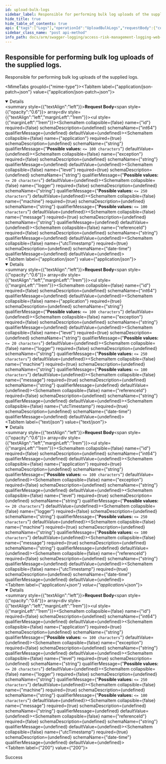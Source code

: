 ```yaml
---
id: upload-bulk-logs
sidebar_label: Responsible for performing bulk log uploads of the supplied logs.
hide_title: true
hide_table_of_contents: true
api: {"tags":["Logs"],"operationId":"UploadBulkLogs","requestBody":{"content":{"application/json-patch+json":{"schema":{"uniqueItems":false,"type":"array","items":{"required":["application","level","machine","message","utcTimestamp"],"type":"object","properties":{"id":{"format":"int64","type":"integer"},"application":{"maxLength":100,"minLength":0,"type":"string"},"exception":{"type":"string"},"level":{"maxLength":20,"minLength":0,"type":"string"},"logger":{"maxLength":250,"minLength":0,"type":"string"},"machine":{"maxLength":100,"minLength":0,"type":"string"},"message":{"type":"string"},"referenceId":{"type":"string"},"utcTimestamp":{"format":"date-time","type":"string"}}}}},"application/json":{"schema":{"uniqueItems":false,"type":"array","items":{"required":["application","level","machine","message","utcTimestamp"],"type":"object","properties":{"id":{"format":"int64","type":"integer"},"application":{"maxLength":100,"minLength":0,"type":"string"},"exception":{"type":"string"},"level":{"maxLength":20,"minLength":0,"type":"string"},"logger":{"maxLength":250,"minLength":0,"type":"string"},"machine":{"maxLength":100,"minLength":0,"type":"string"},"message":{"type":"string"},"referenceId":{"type":"string"},"utcTimestamp":{"format":"date-time","type":"string"}}}}},"text/json":{"schema":{"uniqueItems":false,"type":"array","items":{"required":["application","level","machine","message","utcTimestamp"],"type":"object","properties":{"id":{"format":"int64","type":"integer"},"application":{"maxLength":100,"minLength":0,"type":"string"},"exception":{"type":"string"},"level":{"maxLength":20,"minLength":0,"type":"string"},"logger":{"maxLength":250,"minLength":0,"type":"string"},"machine":{"maxLength":100,"minLength":0,"type":"string"},"message":{"type":"string"},"referenceId":{"type":"string"},"utcTimestamp":{"format":"date-time","type":"string"}}}}},"application/*+json":{"schema":{"uniqueItems":false,"type":"array","items":{"required":["application","level","machine","message","utcTimestamp"],"type":"object","properties":{"id":{"format":"int64","type":"integer"},"application":{"maxLength":100,"minLength":0,"type":"string"},"exception":{"type":"string"},"level":{"maxLength":20,"minLength":0,"type":"string"},"logger":{"maxLength":250,"minLength":0,"type":"string"},"machine":{"maxLength":100,"minLength":0,"type":"string"},"message":{"type":"string"},"referenceId":{"type":"string"},"utcTimestamp":{"format":"date-time","type":"string"}}}}}}},"responses":{"200":{"description":"Success"}},"description":"Responsible for performing bulk log uploads of the supplied logs.","method":"post","path":"/api/logs/central","jsonRequestBodyExample":[{"id":0,"application":"string","exception":"string","level":"string","logger":"string","machine":"string","message":"string","referenceId":"string","utcTimestamp":"2022-08-18"}],"info":{"version":"v1","title":"Access Risk Management Logging Web APIs"},"postman":{"name":"Responsible for performing bulk log uploads of the supplied logs.","description":{"type":"text/plain"},"url":{"path":["api","logs","central"],"host":["{{baseUrl}}"],"query":[],"variable":[]},"header":[{"key":"Content-Type","value":"application/json"}],"method":"POST","body":{"mode":"raw","raw":"\"\"","options":{"raw":{"language":"json"}}}}}
sidebar_class_name: "post api-method"
info_path: docs/arm/swagger-logging/access-risk-management-logging-web-ap-is
---
```



## Responsible for performing bulk log uploads of the supplied logs.



Responsible for performing bulk log uploads of the supplied logs.

<MimeTabs groupId={"mime-type"}><TabItem label={"application/json-patch+json"} value={"application/json-patch+json"}><details style={{}} data-collapsed={false} open={true}><summary style={{"textAlign":"left"}}><strong>Request Body</strong><span style={{"opacity":"0.6"}}> array</span></summary><div style={{"textAlign":"left","marginLeft":"1rem"}}></div><ul style={{"marginLeft":"1rem"}}><SchemaItem collapsible={false} name={"id"} required={false} schemaDescription={undefined} schemaName={"int64"} qualifierMessage={undefined} defaultValue={undefined}></SchemaItem><SchemaItem collapsible={false} name={"application"} required={true} schemaDescription={undefined} schemaName={"string"} qualifierMessage={"**Possible values:** `<= 100 characters`"} defaultValue={undefined}></SchemaItem><SchemaItem collapsible={false} name={"exception"} required={false} schemaDescription={undefined} schemaName={"string"} qualifierMessage={undefined} defaultValue={undefined}></SchemaItem><SchemaItem collapsible={false} name={"level"} required={true} schemaDescription={undefined} schemaName={"string"} qualifierMessage={"**Possible values:** `<= 20 characters`"} defaultValue={undefined}></SchemaItem><SchemaItem collapsible={false} name={"logger"} required={false} schemaDescription={undefined} schemaName={"string"} qualifierMessage={"**Possible values:** `<= 250 characters`"} defaultValue={undefined}></SchemaItem><SchemaItem collapsible={false} name={"machine"} required={true} schemaDescription={undefined} schemaName={"string"} qualifierMessage={"**Possible values:** `<= 100 characters`"} defaultValue={undefined}></SchemaItem><SchemaItem collapsible={false} name={"message"} required={true} schemaDescription={undefined} schemaName={"string"} qualifierMessage={undefined} defaultValue={undefined}></SchemaItem><SchemaItem collapsible={false} name={"referenceId"} required={false} schemaDescription={undefined} schemaName={"string"} qualifierMessage={undefined} defaultValue={undefined}></SchemaItem><SchemaItem collapsible={false} name={"utcTimestamp"} required={true} schemaDescription={undefined} schemaName={"date-time"} qualifierMessage={undefined} defaultValue={undefined}></SchemaItem></ul></details></TabItem><TabItem label={"application/json"} value={"application/json"}><details style={{}} data-collapsed={false} open={true}><summary style={{"textAlign":"left"}}><strong>Request Body</strong><span style={{"opacity":"0.6"}}> array</span></summary><div style={{"textAlign":"left","marginLeft":"1rem"}}></div><ul style={{"marginLeft":"1rem"}}><SchemaItem collapsible={false} name={"id"} required={false} schemaDescription={undefined} schemaName={"int64"} qualifierMessage={undefined} defaultValue={undefined}></SchemaItem><SchemaItem collapsible={false} name={"application"} required={true} schemaDescription={undefined} schemaName={"string"} qualifierMessage={"**Possible values:** `<= 100 characters`"} defaultValue={undefined}></SchemaItem><SchemaItem collapsible={false} name={"exception"} required={false} schemaDescription={undefined} schemaName={"string"} qualifierMessage={undefined} defaultValue={undefined}></SchemaItem><SchemaItem collapsible={false} name={"level"} required={true} schemaDescription={undefined} schemaName={"string"} qualifierMessage={"**Possible values:** `<= 20 characters`"} defaultValue={undefined}></SchemaItem><SchemaItem collapsible={false} name={"logger"} required={false} schemaDescription={undefined} schemaName={"string"} qualifierMessage={"**Possible values:** `<= 250 characters`"} defaultValue={undefined}></SchemaItem><SchemaItem collapsible={false} name={"machine"} required={true} schemaDescription={undefined} schemaName={"string"} qualifierMessage={"**Possible values:** `<= 100 characters`"} defaultValue={undefined}></SchemaItem><SchemaItem collapsible={false} name={"message"} required={true} schemaDescription={undefined} schemaName={"string"} qualifierMessage={undefined} defaultValue={undefined}></SchemaItem><SchemaItem collapsible={false} name={"referenceId"} required={false} schemaDescription={undefined} schemaName={"string"} qualifierMessage={undefined} defaultValue={undefined}></SchemaItem><SchemaItem collapsible={false} name={"utcTimestamp"} required={true} schemaDescription={undefined} schemaName={"date-time"} qualifierMessage={undefined} defaultValue={undefined}></SchemaItem></ul></details></TabItem><TabItem label={"text/json"} value={"text/json"}><details style={{}} data-collapsed={false} open={true}><summary style={{"textAlign":"left"}}><strong>Request Body</strong><span style={{"opacity":"0.6"}}> array</span></summary><div style={{"textAlign":"left","marginLeft":"1rem"}}></div><ul style={{"marginLeft":"1rem"}}><SchemaItem collapsible={false} name={"id"} required={false} schemaDescription={undefined} schemaName={"int64"} qualifierMessage={undefined} defaultValue={undefined}></SchemaItem><SchemaItem collapsible={false} name={"application"} required={true} schemaDescription={undefined} schemaName={"string"} qualifierMessage={"**Possible values:** `<= 100 characters`"} defaultValue={undefined}></SchemaItem><SchemaItem collapsible={false} name={"exception"} required={false} schemaDescription={undefined} schemaName={"string"} qualifierMessage={undefined} defaultValue={undefined}></SchemaItem><SchemaItem collapsible={false} name={"level"} required={true} schemaDescription={undefined} schemaName={"string"} qualifierMessage={"**Possible values:** `<= 20 characters`"} defaultValue={undefined}></SchemaItem><SchemaItem collapsible={false} name={"logger"} required={false} schemaDescription={undefined} schemaName={"string"} qualifierMessage={"**Possible values:** `<= 250 characters`"} defaultValue={undefined}></SchemaItem><SchemaItem collapsible={false} name={"machine"} required={true} schemaDescription={undefined} schemaName={"string"} qualifierMessage={"**Possible values:** `<= 100 characters`"} defaultValue={undefined}></SchemaItem><SchemaItem collapsible={false} name={"message"} required={true} schemaDescription={undefined} schemaName={"string"} qualifierMessage={undefined} defaultValue={undefined}></SchemaItem><SchemaItem collapsible={false} name={"referenceId"} required={false} schemaDescription={undefined} schemaName={"string"} qualifierMessage={undefined} defaultValue={undefined}></SchemaItem><SchemaItem collapsible={false} name={"utcTimestamp"} required={true} schemaDescription={undefined} schemaName={"date-time"} qualifierMessage={undefined} defaultValue={undefined}></SchemaItem></ul></details></TabItem><TabItem label={"application/*+json"} value={"application/*+json"}><details style={{}} data-collapsed={false} open={true}><summary style={{"textAlign":"left"}}><strong>Request Body</strong><span style={{"opacity":"0.6"}}> array</span></summary><div style={{"textAlign":"left","marginLeft":"1rem"}}></div><ul style={{"marginLeft":"1rem"}}><SchemaItem collapsible={false} name={"id"} required={false} schemaDescription={undefined} schemaName={"int64"} qualifierMessage={undefined} defaultValue={undefined}></SchemaItem><SchemaItem collapsible={false} name={"application"} required={true} schemaDescription={undefined} schemaName={"string"} qualifierMessage={"**Possible values:** `<= 100 characters`"} defaultValue={undefined}></SchemaItem><SchemaItem collapsible={false} name={"exception"} required={false} schemaDescription={undefined} schemaName={"string"} qualifierMessage={undefined} defaultValue={undefined}></SchemaItem><SchemaItem collapsible={false} name={"level"} required={true} schemaDescription={undefined} schemaName={"string"} qualifierMessage={"**Possible values:** `<= 20 characters`"} defaultValue={undefined}></SchemaItem><SchemaItem collapsible={false} name={"logger"} required={false} schemaDescription={undefined} schemaName={"string"} qualifierMessage={"**Possible values:** `<= 250 characters`"} defaultValue={undefined}></SchemaItem><SchemaItem collapsible={false} name={"machine"} required={true} schemaDescription={undefined} schemaName={"string"} qualifierMessage={"**Possible values:** `<= 100 characters`"} defaultValue={undefined}></SchemaItem><SchemaItem collapsible={false} name={"message"} required={true} schemaDescription={undefined} schemaName={"string"} qualifierMessage={undefined} defaultValue={undefined}></SchemaItem><SchemaItem collapsible={false} name={"referenceId"} required={false} schemaDescription={undefined} schemaName={"string"} qualifierMessage={undefined} defaultValue={undefined}></SchemaItem><SchemaItem collapsible={false} name={"utcTimestamp"} required={true} schemaDescription={undefined} schemaName={"date-time"} qualifierMessage={undefined} defaultValue={undefined}></SchemaItem></ul></details></TabItem></MimeTabs><div><ApiTabs><TabItem label={"200"} value={"200"}><div>

Success

</div><div></div></TabItem></ApiTabs></div>
      